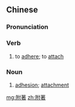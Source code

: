 {{also|附着}}
==Chinese==
{{zh-forms|s=附着|t2=附着}}

===Pronunciation===
{{zh-pron
|m=fùzhuó
|c=fu6 zoek6
|cat=v,n
}}

===Verb===
{{zh-verb}}

# to [[adhere]]; to [[attach]]

===Noun===
{{zh-noun}}

# [[adhesion]]; [[attachment]]

[[mg:附著]]
[[zh:附著]]